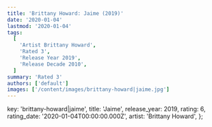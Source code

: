 ```yaml
---
title: 'Brittany Howard: Jaime (2019)'
date: '2020-01-04'
lastmod: '2020-01-04'
tags:
  [
    'Artist Brittany Howard',
    'Rated 3',
    'Release Year 2019',
    'Release Decade 2010',
  ]
summary: 'Rated 3'
authors: ['default']
images: ['/content/images/brittany-howard|jaime.jpg']
---
```


  key: 'brittany-howard|jaime',
  title: 'Jaime',
  release_year: 2019,
  rating: 6,
  rating_date: '2020-01-04T00:00:00.000Z',
  artist: 'Brittany Howard',
};

<MusicRating data={data} />
